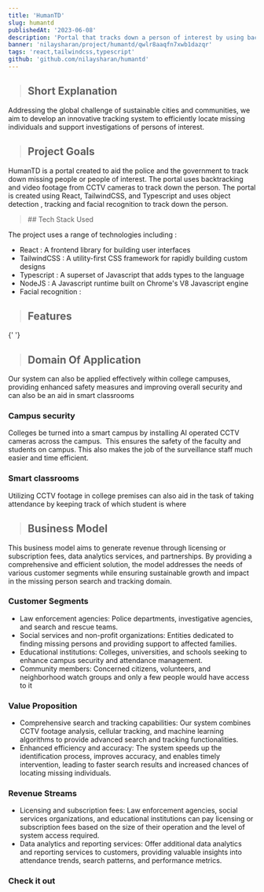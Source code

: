 ```yaml
---
title: 'HumanTD'
slug: humantd
publishedAt: '2023-06-08'
description: 'Portal that tracks down a person of interest by using backtracking and video footage from CCTV cameras.'
banner: 'nilaysharan/project/humantd/qwlr8aaqfn7xwb1dazqr'
tags: 'react,tailwindcss,typescript'
github: 'github.com/nilaysharan/humantd'
---
```


> ## Short Explanation

Addressing the global challenge of sustainable cities and communities, we aim to develop an innovative tracking system to efficiently locate missing individuals and support investigations of persons of interest.

> ## Project Goals

HumanTD is a portal created to aid the police and the government to track down missing people or people of interest. The portal uses backtracking and video footage from CCTV cameras to track down the person. The portal is created using React, TailwindCSS, and Typescript
and uses object detection , tracking and facial recognition to track down the person.

<blockquote className='with-icons'>
  ## Tech Stack Used
  <div className='not-prose mt-2'>
    <TechIcons techs={['typescript', 'react', 'nodejs', 'tailwindcss']} />
  </div>
</blockquote>

The project uses a range of technologies including :

- React : A frontend library for building user interfaces
- TailwindCSS : A utility-first CSS framework for rapidly building custom designs
- Typescript : A superset of Javascript that adds types to the language
- NodeJS : A Javascript runtime built on Chrome's V8 Javascript engine
- Facial recognition :

> ## Features

<CloudinaryImg
  mdx
  publicId='nilaysharan/project/humantd/feature'
  alt='list-of-features'
  width={1882}
  height={1041}
/>

<CloudinaryImg
  mdx
  publicId='nilaysharan/project/humantd/jxzyuveomatxhdn7tk8p'
  alt='list-of-features'
  width={1882}
  height={1041}
/>{' '}

> ## Domain Of Application

Our system can also be applied effectively within college campuses, providing enhanced safety measures and improving overall security and can also be an aid in smart classrooms

### Campus security

Colleges be turned into a smart campus by installing AI operated CCTV cameras across the campus. 
This ensures the safety of the faculty and students on campus.
This also makes the job of the surveillance staff much easier and time efficient.

### Smart classrooms

Utilizing CCTV footage in college premises can also aid in the task of taking attendance by keeping track of which student is where

> ## Business Model

This business model aims to generate revenue through licensing or subscription fees, data analytics services, and partnerships. By providing a comprehensive and efficient solution, the model addresses the needs of various customer segments while ensuring sustainable growth and impact in the missing person search and tracking domain.

### Customer Segments

- Law enforcement agencies: Police departments, investigative agencies, and search and rescue teams.
- Social services and non-profit organizations: Entities dedicated to finding missing persons and providing support to affected families.
- Educational institutions: Colleges, universities, and schools seeking to enhance campus security and attendance management.
- Community members: Concerned citizens, volunteers, and neighborhood watch groups and only a few people would have access to it

### Value Proposition

- Comprehensive search and tracking capabilities: Our system combines CCTV footage analysis, cellular tracking, and machine learning algorithms to provide advanced search and tracking functionalities.
- Enhanced efficiency and accuracy: The system speeds up the identification process, improves accuracy, and enables timely intervention, leading to faster search results and increased chances of locating missing individuals.

### Revenue Streams

- Licensing and subscription fees: Law enforcement agencies, social services organizations, and educational institutions can pay licensing or subscription fees based on the size of their operation and the level of system access required.
- Data analytics and reporting services: Offer additional data analytics and reporting services to customers, providing valuable insights into attendance trends, search patterns, and performance metrics.

### Check it out

<GithubCard repo='HumanTD/Attributes_Identifier' />
